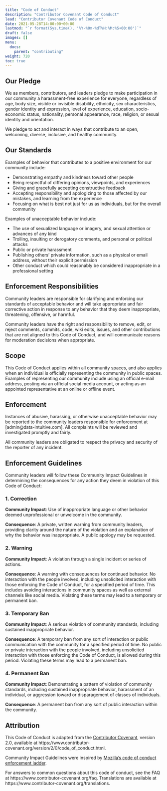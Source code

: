 ```yaml
---
title: "Code of Conduct"
description: "Contributor Covenant Code of Conduct"
lead: "Contributor Covenant Code of Conduct"
date: 2021-05-28T14:00:00+00:00
lastmod: "`r format(Sys.time(), '%Y-%Om-%dT%H:%M:%S+00:00')`"
draft: false
images: []
menu:
  docs:
    parent: "contributing"
weight: 720
toc: true
---
```



## Our Pledge

We as members, contributors, and leaders pledge to make participation in our community a harassment-free experience for everyone, regardless of age, body size, visible or invisible disability, ethnicity, sex characteristics, gender identity and expression, level of experience, education, socio-economic status, nationality, personal appearance, race, religion, or sexual identity and orientation.

We pledge to act and interact in ways that contribute to an open, welcoming, diverse, inclusive, and healthy community.

## Our Standards

Examples of behavior that contributes to a positive environment for our community include:

* Demonstrating empathy and kindness toward other people
* Being respectful of differing opinions, viewpoints, and experiences
* Giving and gracefully accepting constructive feedback
* Accepting responsibility and apologizing to those affected by our mistakes, and learning from the experience
* Focusing on what is best not just for us as individuals, but for the overall community

Examples of unacceptable behavior include:

* The use of sexualized language or imagery, and sexual attention or
  advances of any kind
* Trolling, insulting or derogatory comments, and personal or political attacks
* Public or private harassment
* Publishing others' private information, such as a physical or email
  address, without their explicit permission
* Other conduct which could reasonably be considered inappropriate in a
  professional setting

## Enforcement Responsibilities

Community leaders are responsible for clarifying and enforcing our standards of acceptable behavior and will take appropriate and fair corrective action in response to any behavior that they deem inappropriate, threatening, offensive, or harmful.

Community leaders have the right and responsibility to remove, edit, or reject comments, commits, code, wiki edits, issues, and other contributions that are not aligned to this Code of Conduct, and will communicate reasons for moderation decisions when appropriate.

## Scope

This Code of Conduct applies within all community spaces, and also applies when an individual is officially representing the community in public spaces. Examples of representing our community include using an official e-mail address, posting via an official social media account, or acting as an appointed representative at an online or offline event.

## Enforcement

Instances of abusive, harassing, or otherwise unacceptable behavior may be reported to the community leaders responsible for enforcement at [admin@data-intuitive.com]. All complaints will be reviewed and investigated promptly and fairly.

All community leaders are obligated to respect the privacy and security of the reporter of any incident.

## Enforcement Guidelines

Community leaders will follow these Community Impact Guidelines in determining the consequences for any action they deem in violation of this Code of Conduct:

### 1. Correction

**Community Impact**: Use of inappropriate language or other behavior deemed unprofessional or unwelcome in the community.

**Consequence**: A private, written warning from community leaders, providing clarity around the nature of the violation and an explanation of why the behavior was inappropriate. A public apology may be requested.

### 2. Warning

**Community Impact**: A violation through a single incident or series of actions.

**Consequence**: A warning with consequences for continued behavior. No interaction with the people involved, including unsolicited interaction with those enforcing the Code of Conduct, for a specified period of time. This includes avoiding interactions in community spaces as well as external channels like social media. Violating these terms may lead to a temporary or permanent ban.

### 3. Temporary Ban

**Community Impact**: A serious violation of community standards, including sustained inappropriate behavior.

**Consequence**: A temporary ban from any sort of interaction or public communication with the community for a specified period of time. No public or private interaction with the people involved, including unsolicited interaction with those enforcing the Code of Conduct, is allowed during this period. Violating these terms may lead to a permanent ban.

### 4. Permanent Ban

**Community Impact**: Demonstrating a pattern of violation of community standards, including sustained inappropriate behavior,  harassment of an individual, or aggression toward or disparagement of classes of individuals.

**Consequence**: A permanent ban from any sort of public interaction within the community.

## Attribution

This Code of Conduct is adapted from the [Contributor Covenant][homepage], version 2.0,
available at https://www.contributor-covenant.org/version/2/0/code_of_conduct.html.

Community Impact Guidelines were inspired by [Mozilla's code of conduct enforcement ladder](https://github.com/mozilla/diversity).

[homepage]: https://www.contributor-covenant.org

For answers to common questions about this code of conduct, see the FAQ at
https://www.contributor-covenant.org/faq. Translations are available at https://www.contributor-covenant.org/translations.
